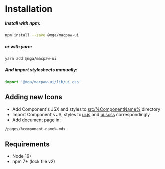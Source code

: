 # Installation
##### Install with npm:
```bash
npm install --save @mga/macpaw-ui
```

##### or with yarn:
```bash
yarn add @mga/macpaw-ui
```

##### And import stylesheets manually:
```js
import '@mga/macpaw-ui/lib/ui.css'
```

## Adding new Icons
- Add Component's JSX and styles to [src/%ComponentName%](https://github.com/MacPaw/macpaw-ui/tree/master/src) directory
- Import Component's JS, styles to [ui.js](https://github.com/MacPaw/macpaw-ui/blob/master/src/ui.js) and [ui.scss](https://github.com/MacPaw/macpaw-ui/blob/master/src/ui.scss) correspondingly
- Add document page in:
```
/pages/%component-name%.mdx
```

## Requirements
- Node 16+
- npm 7+ (lock file v2)

